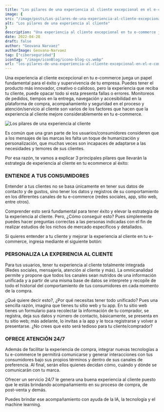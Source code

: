 ```yaml
---
title: "Los pilares de una experiencia al cliente excepcional en el e-commerce"
image: {
src: "/image/posts/Los-pilares-de-una-experiencia-al-cliente-excepcional-en-el-e-commerce-1024x577.webp",
alt: "Los pilares de una experiencia al cliente"
}
description: "Una experiencia al cliente excepcional en tu e-commerce juega un papel fundamental para el éxito y supervivencia de tu empresa. Puedes tener el producto más innovador, creativo o calidoso, pero la experiencia que reciba tu cliente, puede opacar todo si esta presenta fallas o errores. Monitoreos de pedidos, tiempos en la entrega, navegación y accesibilidad en la plataforma de compra, acompañamiento y seguridad en el proceso y atención/servicio al cliente son varios de los factores que hacen que la experiencia al cliente mejore considerablemente en tu e-commerce."
date: 2022-04-28
draft: false
author: "Geovana Narvaez"
authorImage: Geovana-Narvaez
tag: ["ciberseguridad"]
iconTag: "/image/iconBlog/icono-blog-cs.webp"
url: "los-pilares-de-una-experiencia-al-cliente-excepcional-en-el-e-commerce"
---
```


Una experiencia al cliente excepcional en tu e-commerce juega un papel fundamental para el éxito y supervivencia de tu empresa. Puedes tener el producto más innovador, creativo o calidoso, pero la experiencia que reciba tu cliente, puede opacar todo si esta presenta fallas o errores. Monitoreos de pedidos, tiempos en la entrega, navegación y accesibilidad en la plataforma de compra, acompañamiento y seguridad en el proceso y atención/servicio al cliente son varios de los factores que hacen que la experiencia al cliente mejore considerablemente en tu e-commerce.

![Los pilares de una experiencia al cliente](/image/posts/Los-pilares-de-una-experiencia-al-cliente-excepcional-en-el-e-commerce-1024x577.webp)

Es común que una gran parte de los usuarios/consumidores consideren que a los mensajes de las marcas les falta un toque de humanización y personalización, que muchas veces son incapaces de adaptarse a las necesidades y temores de sus clientes. 

Por esa razón, te vamos a explicar 3 principales pilares que llevarán la estrategia de experiencia al cliente en tu ecommerce al éxito:

### ENTIENDE A TUS CONSUMIDORES 
Entender a tus clientes no se basa únicamente en tener sus datos de contacto y de gustos, sino tener los datos y registros de su comportamiento en los diferentes canales de tu e-commerce (redes sociales, app, sitio web, entre otros).

Comprender esto será fundamental para tener éxito y elevar la estrategia de la experiencia al cliente. Pero, ¿Cómo conseguir esto? Pues simplemente puedes hacer preguntas correctas a las personas indicadas con el fin de realizar estudios de los nichos de mercado específicos y detallados. 

Si quieres entender a tu cliente y mejorar la experiencia al cliente en tu e-commerce, ingresa mediante el siguiente botón:

<Link text="¡quiero una solución!" href="/ciberseguridad" class="px-3 py-2 bg-xkale rounded-lg text-white uppercase shadow-lg"/>

### PERSONALIZA LA EXPERIENCIA AL CLIENTE
Para tus usuarios, tener tu experiencia al cliente totalmente integrada (Redes sociales, mensajería, atención al cliente y más). La omnicanalidad permite y propone que todos los canales sean nutridos de una información unificada y a partir de una misma base de datos se interprete y recopile de todo el historial del comportamiento de tus consumidores en cada momento de la compra.

¿Qué quiere decir esto?, ¿Por qué necesitas tener todo unificado? Pues una sencilla razón, imagina que tienes tu sitio web y tu app. En tu sitio web tienes un formulario para recolectar la información de tu comprador, se registra, deja sus datos y número de contacto, básicamente, se presenta en tu sitio web; más adelante, lo invitas a la app y le toca registrarse y volver a presentarse. ¿No crees que esto será tedioso para tu cliente/comprador?

### OFRECE ATENCIÓN 24/7
Además de facilitar la experiencia de compra, integrar nuevas tecnologías a tu e-commerce te permitirá comunicarse y generar interacciones con tus consumidores bajo sus propios términos y dentro de sus canales de preferencia. Al final, serán ellos quienes decidan cómo, cuándo y dónde se comunicarán con tu marca.

Ofrecer un servicio 24/7 le genera una buena experiencia al cliente puesto que le estás brindando acompañamiento en su proceso de compra, de post-venta y demás.  

Puedes brindar ese acompañamiento con ayuda de la IA, la tecnología y el machine learning.
